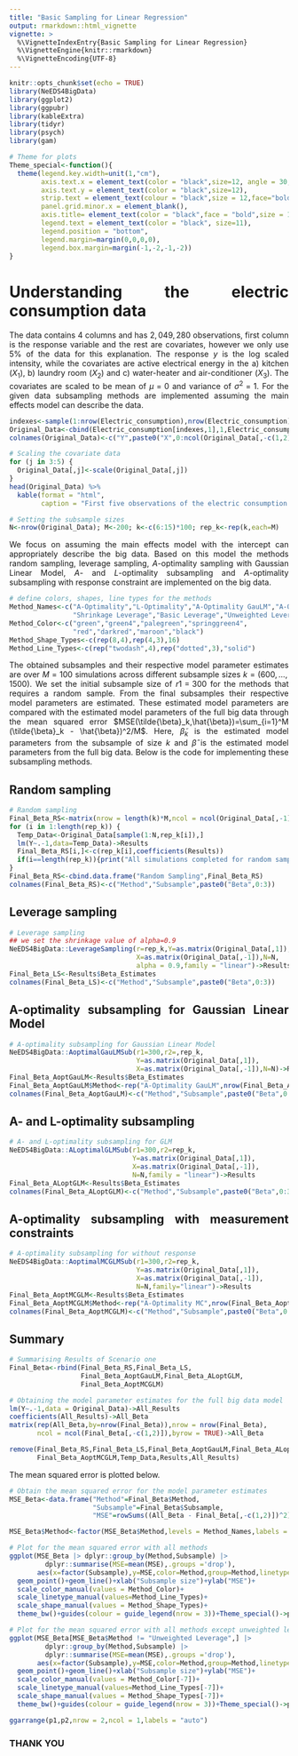 ```yaml
---
title: "Basic Sampling for Linear Regression"
output: rmarkdown::html_vignette
vignette: >
  %\VignetteIndexEntry{Basic Sampling for Linear Regression}
  %\VignetteEngine{knitr::rmarkdown}
  %\VignetteEncoding{UTF-8}
---
```


<style>
body {
text-align: justify}
</style>

```r
knitr::opts_chunk$set(echo = TRUE)
library(NeEDS4BigData)
library(ggplot2)
library(ggpubr)
library(kableExtra)
library(tidyr)
library(psych)
library(gam)

# Theme for plots
Theme_special<-function(){
  theme(legend.key.width=unit(1,"cm"),
        axis.text.x = element_text(color = "black",size=12, angle = 30, hjust=0.75),
        axis.text.y = element_text(color = "black",size=12), 
        strip.text = element_text(colour = "black",size = 12,face="bold"),
        panel.grid.minor.x = element_blank(),
        axis.title= element_text(color = "black",face = "bold",size = 12),
        legend.text = element_text(color = "black", size=11),
        legend.position = "bottom",
        legend.margin=margin(0,0,0,0),
        legend.box.margin=margin(-1,-2,-1,-2)) 
}
```

# Understanding the electric consumption data

The data contains $4$ columns and has $2,049,280$ observations, first column is the response variable and the rest are covariates, however we only use $5\%$ of the data for this explanation. 
The response $y$ is the log scaled intensity, while the covariates are active electrical energy in the a) kitchen ($X_1$), b) laundry room ($X_2$) and c) water-heater and air-conditioner ($X_3$). 
The covariates are scaled to be mean of $\mu=0$ and variance of $\sigma^2=1$. 
For the given data subsampling methods are implemented assuming the main effects model can describe the data.

```r
indexes<-sample(1:nrow(Electric_consumption),nrow(Electric_consumption)*0.05)
Original_Data<-cbind(Electric_consumption[indexes,1],1,Electric_consumption[indexes,-1])
colnames(Original_Data)<-c("Y",paste0("X",0:ncol(Original_Data[,-c(1,2)])))

# Scaling the covariate data
for (j in 3:5) {
  Original_Data[,j]<-scale(Original_Data[,j])
}
head(Original_Data) %>% 
  kable(format = "html",
        caption = "First five observations of the electric consumption data.")

# Setting the subsample sizes
N<-nrow(Original_Data); M<-200; k<-c(6:15)*100; rep_k<-rep(k,each=M)
```

We focus on assuming the main effects model with the intercept can appropriately describe the big data.
Based on this model the methods random sampling, leverage sampling, $A$-optimality sampling with Gaussian Linear Model, $A$- and $L$-optimality subsampling and $A$-optimality subsampling with response constraint are implemented on the big data.

```r
# define colors, shapes, line types for the methods
Method_Names<-c("A-Optimality","L-Optimality","A-Optimality GauLM","A-Optimality MC",
                "Shrinkage Leverage","Basic Leverage","Unweighted Leverage","Random Sampling")
Method_Color<-c("green","green4","palegreen","springgreen4",
                "red","darkred","maroon","black")
Method_Shape_Types<-c(rep(8,4),rep(4,3),16)
Method_Line_Types<-c(rep("twodash",4),rep("dotted",3),"solid")
```

The obtained subsamples and their respective model parameter estimates are over $M=100$ simulations across different subsample sizes $k=(600,\ldots,1500)$. 
We set the initial subsample size of $r1=300$ for the methods that requires a random sample. 
From the final subsamples their respective model parameters are estimated. 
These estimated model parameters are compared with the estimated model parameters of the full big data through the mean squared error $MSE(\tilde{\beta}_k,\hat{\beta})=\sum_{i=1}^M (\tilde{\beta}_k - \hat{\beta})^2/M$. 
Here, $\tilde{\beta}_k$ is the estimated model parameters from the subsample of size $k$ and $\hat{\beta}$ is the estimated model parameters from the full big data. 
Below is the code for implementing these subsampling methods.

## Random sampling

```r
# Random sampling
Final_Beta_RS<-matrix(nrow = length(k)*M,ncol = ncol(Original_Data[,-1])+1)
for (i in 1:length(rep_k)) {
  Temp_Data<-Original_Data[sample(1:N,rep_k[i]),]
  lm(Y~.-1,data=Temp_Data)->Results
  Final_Beta_RS[i,]<-c(rep_k[i],coefficients(Results))
  if(i==length(rep_k)){print("All simulations completed for random sampling")}
}
Final_Beta_RS<-cbind.data.frame("Random Sampling",Final_Beta_RS)
colnames(Final_Beta_RS)<-c("Method","Subsample",paste0("Beta",0:3))
```

## Leverage sampling

```r
# Leverage sampling
## we set the shrinkage value of alpha=0.9
NeEDS4BigData::LeverageSampling(r=rep_k,Y=as.matrix(Original_Data[,1]),
                                X=as.matrix(Original_Data[,-1]),N=N,
                                alpha = 0.9,family = "linear")->Results
Final_Beta_LS<-Results$Beta_Estimates
colnames(Final_Beta_LS)<-c("Method","Subsample",paste0("Beta",0:3))
```

## A-optimality subsampling for Gaussian Linear Model

```r
# A-optimality subsampling for Gaussian Linear Model
NeEDS4BigData::AoptimalGauLMSub(r1=300,r2=,rep_k,
                                Y=as.matrix(Original_Data[,1]),
                                X=as.matrix(Original_Data[,-1]),N=N)->Results
Final_Beta_AoptGauLM<-Results$Beta_Estimates
Final_Beta_AoptGauLM$Method<-rep("A-Optimality GauLM",nrow(Final_Beta_AoptGauLM))
colnames(Final_Beta_AoptGauLM)<-c("Method","Subsample",paste0("Beta",0:3))
```

## A- and L-optimality subsampling

```r
# A- and L-optimality subsampling for GLM
NeEDS4BigData::ALoptimalGLMSub(r1=300,r2=rep_k,
                               Y=as.matrix(Original_Data[,1]),
                               X=as.matrix(Original_Data[,-1]),
                               N=N,family = "linear")->Results
Final_Beta_ALoptGLM<-Results$Beta_Estimates
colnames(Final_Beta_ALoptGLM)<-c("Method","Subsample",paste0("Beta",0:3))
```

## A-optimality subsampling with measurement constraints

```r
# A-optimality subsampling for without response
NeEDS4BigData::AoptimalMCGLMSub(r1=300,r2=rep_k,
                                Y=as.matrix(Original_Data[,1]),
                                X=as.matrix(Original_Data[,-1]),
                                N=N,family="linear")->Results
Final_Beta_AoptMCGLM<-Results$Beta_Estimates
Final_Beta_AoptMCGLM$Method<-rep("A-Optimality MC",nrow(Final_Beta_AoptMCGLM))
colnames(Final_Beta_AoptMCGLM)<-c("Method","Subsample",paste0("Beta",0:3))
```

## Summary

```r
# Summarising Results of Scenario one
Final_Beta<-rbind(Final_Beta_RS,Final_Beta_LS,
                  Final_Beta_AoptGauLM,Final_Beta_ALoptGLM,
                  Final_Beta_AoptMCGLM)

# Obtaining the model parameter estimates for the full big data model
lm(Y~.-1,data = Original_Data)->All_Results
coefficients(All_Results)->All_Beta
matrix(rep(All_Beta,by=nrow(Final_Beta)),nrow = nrow(Final_Beta),
       ncol = ncol(Final_Beta[,-c(1,2)]),byrow = TRUE)->All_Beta

remove(Final_Beta_RS,Final_Beta_LS,Final_Beta_AoptGauLM,Final_Beta_ALoptGLM,
       Final_Beta_AoptMCGLM,Temp_Data,Results,All_Results)
```

The mean squared error is plotted below.

```r
# Obtain the mean squared error for the model parameter estimates
MSE_Beta<-data.frame("Method"=Final_Beta$Method,
                     "Subsample"=Final_Beta$Subsample,
                     "MSE"=rowSums((All_Beta - Final_Beta[,-c(1,2)])^2)) 

MSE_Beta$Method<-factor(MSE_Beta$Method,levels = Method_Names,labels = Method_Names)

# Plot for the mean squared error with all methods
ggplot(MSE_Beta |> dplyr::group_by(Method,Subsample) |> 
         dplyr::summarise(MSE=mean(MSE),.groups ='drop'),
       aes(x=factor(Subsample),y=MSE,color=Method,group=Method,linetype=Method,shape=Method))+
  geom_point()+geom_line()+xlab("Subsample size")+ylab("MSE")+
  scale_color_manual(values = Method_Color)+
  scale_linetype_manual(values=Method_Line_Types)+
  scale_shape_manual(values = Method_Shape_Types)+
  theme_bw()+guides(colour = guide_legend(nrow = 3))+Theme_special()->p1

# Plot for the mean squared error with all methods except unweighted leverage
ggplot(MSE_Beta[MSE_Beta$Method != "Unweighted Leverage",] |> 
         dplyr::group_by(Method,Subsample) |> 
         dplyr::summarise(MSE=mean(MSE),.groups ='drop'),
       aes(x=factor(Subsample),y=MSE,color=Method,group=Method,linetype=Method,shape=Method))+
  geom_point()+geom_line()+xlab("Subsample size")+ylab("MSE")+
  scale_color_manual(values = Method_Color[-7])+
  scale_linetype_manual(values=Method_Line_Types[-7])+
  scale_shape_manual(values = Method_Shape_Types[-7])+
  theme_bw()+guides(colour = guide_legend(nrow = 3))+Theme_special()->p2

ggarrange(p1,p2,nrow = 2,ncol = 1,labels = "auto")
```

### THANK YOU

